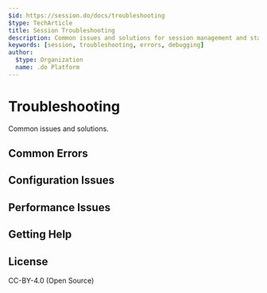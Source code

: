 ```yaml
---
$id: https://session.do/docs/troubleshooting
$type: TechArticle
title: Session Troubleshooting
description: Common issues and solutions for session management and state handling
keywords: [session, troubleshooting, errors, debugging]
author:
  $type: Organization
  name: .do Platform
---
```


# Troubleshooting

Common issues and solutions.

## Common Errors

## Configuration Issues

## Performance Issues

## Getting Help

## License

CC-BY-4.0 (Open Source)
